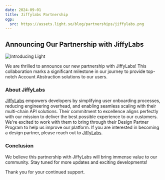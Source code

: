 ```yaml
---
date: 2024-09-01
title: Jiffylabs Partnership
ogp:
  src: https://assets.light.so/blog/partnerships/jiffylabs.png
---
```


## Announcing Our Partnership with JiffyLabs

<Image src="https://assets.light.so/blog/partnerships/jiffylabs.png" alt="Introducing Light" width={1200} height={630} />

We are thrilled to announce our new partnership with JiffyLabs! This collaboration marks a significant milestone in our journey to provide top-notch Account Abstraction solutions to our users.

### About JiffyLabs

[JiffyLabs](https://www.jiffylabs.xyz) empowers developers by simplifying user onboarding processes, reducing engineering overhead, and enabling seamless scaling with their multi-chain API solutions. Their commitment to excellence aligns perfectly with our mission to deliver the best possible experience to our customers. We're excited to work with them to bring through their Design Partner Program to help us improve our platform. If you are interested in becoming a design partner, please reach out to [JiffyLabs](https://x.com/JiffyScan).

### Conclusion

We believe this partnership with JiffyLabs will bring immense value to our community. Stay tuned for more updates and exciting developments!

Thank you for your continued support.
